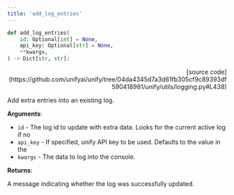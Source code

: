 ```yaml
---
title: 'add_log_entries'
---
```


```python
def add_log_entries(
    id: Optional[int] = None,
    api_key: Optional[str] = None,
    **kwargs,
) -> Dict[str, str]:
```

<p align="right">[source code](https://github.com/unifyai/unify/tree/04da4345d7a3d61fb305cf9c89393df590418981/unify/utils/logging.py#L438)</p>

Add extra entries into an existing log.

**Arguments**:

- `id` - The log id to update with extra data. Looks for the current active log if no
- `api_key` - If specified, unify API key to be used. Defaults to the value in the
- `kwargs` - The data to log into the console.



**Returns**:

A message indicating whether the log was successfully updated.